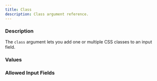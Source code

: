 ```yaml
---
title: Class
description: Class argument reference.
---
```



<InputFieldArgumentInfo type={InputFieldArgumentType.CLASS}></InputFieldArgumentInfo>

### Description

The `class` argument lets you add one or multiple CSS classes to an input field.

### Values

<InputFieldArgumentValuesInfo type={InputFieldArgumentType.CLASS}></InputFieldArgumentValuesInfo>

### Allowed Input Fields

<InputFieldArgumentAllowedInputFields type={InputFieldArgumentType.CLASS}></InputFieldArgumentAllowedInputFields>
